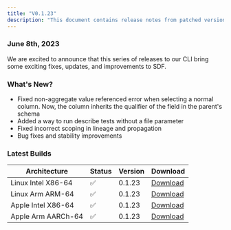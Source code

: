 ```yaml
---
title: "V0.1.23"
description: "This document contains release notes from patched version v0.1.23 of SDF."
---
```

### June 8th, 2023

We are excited to announce that this series of releases to our CLI bring some exciting fixes, updates, and improvements to SDF.

### What's New?
- Fixed non-aggregate value referenced error when selecting a normal column. Now, the column inherits the qualifier of the field in the parent's schema
- Added a way to run describe tests without a file parameter
- Fixed incorrect scoping in lineage and propagation
- Bug fixes and stability improvements


### Latest Builds 

| Architecture           | Status | Version | Download |
| ---------------------- | ------ | ------- | -------- |
| Linux Intel X86-64     |   ✅   | 0.1.23  | [Download](https://cdn.sdf.com/releases/download/sdf-v0.1.23-x86_64-unknown-linux-musl.tar.gz) |
| Linux Arm ARM-64       |   ✅   | 0.1.23  | [Download](https://cdn.sdf.com/releases/download/sdf-v0.1.23-arm-unknown-linux-gnueabihf.tar.gz) |
| Apple Intel X86-64     |   ✅   | 0.1.23  | [Download](https://cdn.sdf.com/releases/download/sdf-v0.1.23-x86_64-apple-darwin.tar.gz) |
| Apple Arm AARCh-64     |   ✅   | 0.1.23  | [Download](https://cdn.sdf.com/releases/download/sdf-v0.1.23-aarch64-apple-darwin.tar.gz) |
